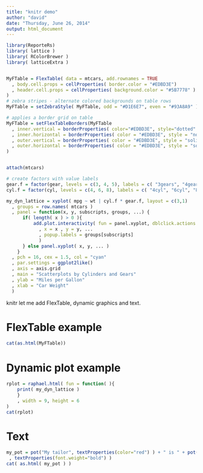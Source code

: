 ---
title: "knitr demo"
author: "david"
date: "Thursday, June 26, 2014"
output: html_document
---

```{r,echo=FALSE}
library(ReporteRs)
library( lattice )
library( RColorBrewer )
library( latticeExtra )


MyFTable = FlexTable( data = mtcars, add.rownames = TRUE
  , body.cell.props = cellProperties( border.color = "#EDBD3E")
  , header.cell.props = cellProperties( background.color = "#5B7778" )
)
# zebra stripes - alternate colored backgrounds on table rows
MyFTable = setZebraStyle( MyFTable, odd = "#D1E6E7", even = "#93A8A9" )

# applies a border grid on table
MyFTable = setFlexTableBorders(MyFTable
  , inner.vertical = borderProperties( color="#EDBD3E", style="dotted" )
  , inner.horizontal = borderProperties( color = "#EDBD3E", style = "none" )
  , outer.vertical = borderProperties( color = "#EDBD3E", style = "solid" )
  , outer.horizontal = borderProperties( color = "#EDBD3E", style = "solid" )
)


attach(mtcars)

# create factors with value labels
gear.f = factor(gear, levels = c(3, 4, 5), labels = c( "3gears", "4gears", "5gears") )
cyl.f = factor(cyl, levels = c(4, 6, 8), labels = c( "4cyl", "6cyl", "8cyl") )

my_dyn_lattice = xyplot( mpg ~ wt | cyl.f * gear.f, layout = c(3,1)
  , groups = row.names( mtcars )
  , panel = function(x, y, subscripts, groups, ...) {
      if( length( x ) > 0 ){
          add.plot.interactivity( fun = panel.xyplot, dblclick.actions = paste0("window.open('https://www.google.fr/#q=", groups[subscripts],"');")
            , x = x , y = y, ...
            , popup.labels = groups[subscripts]
    	    )
      } else panel.xyplot( x, y, ... )
    } 
  , pch = 16, cex = 1.5, col = "cyan"
  , par.settings = ggplot2like()
  , axis = axis.grid
  , main = "Scatterplots by Cylinders and Gears"
  , ylab = "Miles per Gallon"
  , xlab = "Car Weight"
  )

```

knitr let me add FlexTable, dynamic graphics and text.

FlexTable example
=================

```{r results='asis', echo=FALSE}

cat(as.html(MyFTable))
```

Dynamic plot example
=================

<script type="text/javascript" src="http://github.com/DmitryBaranovskiy/raphael/raw/master/raphael-min.js"></script>
<script type="text/javascript" src="https://raw.githubusercontent.com/DmitryBaranovskiy/g.raphael/master/min/g.raphael-min.js"></script>

```{r results='asis', echo=FALSE}
rplot = raphael.html( fun = function( ){
  	print( my_dyn_lattice )
	}
	, width = 9, height = 6
)
cat(rplot)
```


Text
=================

```{r results='asis', echo=FALSE}
my_pot = pot("My tailor", textProperties(color="red") ) + " is " + pot("rich"
 , textProperties(font.weight="bold") )
cat( as.html( my_pot ) )
```
